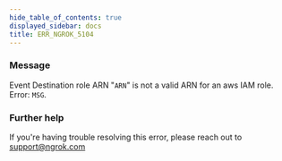 ```yaml
---
hide_table_of_contents: true
displayed_sidebar: docs
title: ERR_NGROK_5104
---
```


### Message

Event Destination role ARN "`ARN`" is not a valid ARN for an aws IAM role. Error: `MSG`.

<ErrorDetails />

### Further help

If you're having trouble resolving this error, please reach out to [support@ngrok.com](mailto:support@ngrok.com?subject=Help%20with%20ERR_NGROK_5104)

